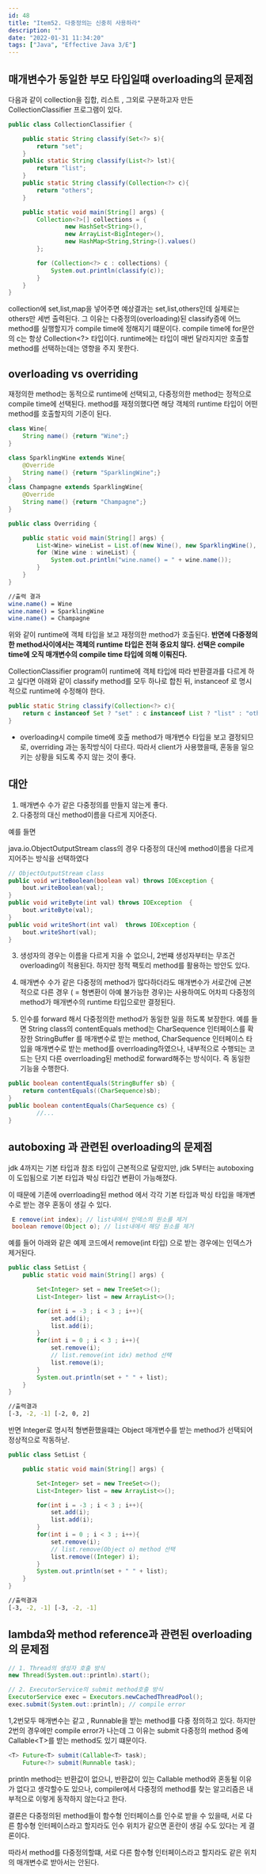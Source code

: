 ```yaml
---
id: 48
title: "Item52. 다중정의는 신중히 사용하라"
description: ""
date: "2022-01-31 11:34:20"
tags: ["Java", "Effective Java 3/E"]
---
```

## 매개변수가 동일한 부모 타입일떄 overloading의 문제점 

다음과 같이 collection을 집합, 리스트 , 그외로 구분하고자 만든 CollectionClassifier 프로그램이 있다.

```java
public class CollectionClassifier {

    public static String classify(Set<?> s){
        return "set";
    }
    public static String classify(List<?> lst){
        return "list";
    }
    public static String classify(Collection<?> c){
        return "others";
    }

    public static void main(String[] args) {
        Collection<?>[] collections = {
                new HashSet<String>(),
                new ArrayList<BigInteger>(),
                new HashMap<String,String>().values()
        };

        for (Collection<?> c : collections) {
            System.out.println(classify(c));
        }
    }
}
```

collection에 set,list,map을 넣어주면 예상결과는 set,list,others인데 실제로는 others만 세번 출력된다. 
그 이유는 다중정의(overloading)된 classify증에 어느 method를 실행할지가 compile time에 정해지기 떄문이다. compile time에 for문안의 c는 항상 Collection\<?> 타입이다. runtime에는 타입이 매번 달라지지만 호출할 method를 선택하는데는 영향을 주지 못한다. 

## overloading vs overriding 

재정의한 method는 동적으로 runtime에 선택되고, 다중정의한 method는 정적으로 compile time에 선택된다. method를 재정의했다면 해당 객체의 runtime 타입이 어떤 method를 호출할지의 기준이 된다. 

```java
class Wine{
    String name() {return "Wine";}
}

class SparklingWine extends Wine{
    @Override
    String name() {return "SparklingWine";}
}
class Champagne extends SparklingWine{
    @Override
    String name() {return "Champagne";}
}

public class Overriding {

    public static void main(String[] args) {
        List<Wine> wineList = List.of(new Wine(), new SparklingWine(), new Champagne());
        for (Wine wine : wineList) {
            System.out.println("wine.name() = " + wine.name());
        }
    }
}
```
```bash
//출력 결과 
wine.name() = Wine
wine.name() = SparklingWine
wine.name() = Champagne
```
위와 같이 runtime에 객체 타입을 보고 재정의한 method가 호출된다. <strong> 반면에 다중정의한 method사이에서는 객체의 runtime 타입은 전혀 중요치 않다. 선택은 compile time에 오직 매개변수의 compile time 타입에 의해 이뤄진다. </strong>

CollectionClassifier program이 runtime에 객체 타입에 따라 반환결과를 다르게 하고 싶다면 아래와 같이 classify method를 모두 하나로 합친 뒤, instanceof 로 명시적으로 runtime에 수정해야 한다.

```java
public static String classify(Collection<?> c){
    return c instanceof Set ? "set" : c instanceof List ? "list" : "others";
}
```


- overloading시 compile time에 호출 method가 매개변수 타입을 보고 결정되므로, overriding 과는 동작방식이 다르다. 따라서 client가 사용했을때, 혼동을 일으키는 상황을 되도록 주지 않는 것이 좋다.


  

## 대안 

1. 매개변수 수가 같은 다중정의를 만들지 않는게 좋다. 
2. 다중정의 대신 method이름을 다르게 지어준다. 

예를 들면

java.io.ObjectOutputStream class의 경우 다중정의 대신에 method이름을 다르게 지어주는 방식을 선택하였다

```java
// ObjectOutputStream class
public void writeBoolean(boolean val) throws IOException {
    bout.writeBoolean(val);
}
public void writeByte(int val) throws IOException  {
    bout.writeByte(val);
}
public void writeShort(int val)  throws IOException {
    bout.writeShort(val);
}
```

3. 생성자의 경우는 이름을 다르게 지을 수 없으니, 2번쨰 생성자부터는 무조건 overloading이 적용된다. 하지만 정적 팩토리 method를 활용하는 방안도 있다. 
   
4. 매개변수 수가 같은 다중정의 method가 많다하더라도 매개변수가 서로간에 근본적으로 다른 경우 ( = 형변환이 아예 불가능한 경우)는 사용하여도 어차피 다중정의 method가 매개변수의 runtime 타입으로만 결정된다. 

5. 인수를 forward 해서 다중정의한 method가 동일한 일을 하도록 보장한다.
예를 들면 String class의 contentEquals method는 CharSequence 인터페이스를 확장한 StringBuffer 를 매개변수로 받는 method, CharSequence 인터페이스 타입을 매개변수로 받는 method를 overrloading하였으나, 내부적으로 수행되는 코드는 단지 다른 overrloading된 method로 forward해주는 방식이다. 즉 동일한 기능을 수행한다. 

```java
public boolean contentEquals(StringBuffer sb) {
    return contentEquals((CharSequence)sb);
}
public boolean contentEquals(CharSequence cs) {
        //...
}
```
## autoboxing 과 관련된 overloading의 문제점 

jdk 4까지는 기본 타입과 참조 타입이 근본적으로 달랐지만, jdk 5부터는 autoboxing이 도입됨으로 기본 타입과 박싱 타입간 변환이 가능해졌다. 

이 때문에 기존에 overrloading된 method 에서 각각 기본 타입과 박싱 타입을 매개변수로 받는 경우 혼동이 생길 수 있다.

```java
 E remove(int index); // list내에서 인덱스의 원소를 제거 
 boolean remove(Object o); // list내에서 해당 원소를 제거 
```

예를 들어 아래와 같은 예제 코드에서 remove(int 타입) 으로 받는 경우에는 인덱스가 제거된다. 

```java
public class SetList {
    public static void main(String[] args) {

        Set<Integer> set = new TreeSet<>();
        List<Integer> list = new ArrayList<>();

        for(int i = -3 ; i < 3 ; i++){
            set.add(i);
            list.add(i);
        }
        for(int i = 0 ; i < 3 ; i++){
            set.remove(i);
            // list.remove(int idx) method 선택 
            list.remove(i);
        }
        System.out.println(set + " " + list);
    }
}
```
```bash
//출력결과
[-3, -2, -1] [-2, 0, 2]
```

반면 Integer로 명시적 형변환했을떄는 Object 매개변수를 받는 method가 선택되어 정상적으로 작동하낟. 

```java
public class SetList {

    public static void main(String[] args) {

        Set<Integer> set = new TreeSet<>();
        List<Integer> list = new ArrayList<>();

        for(int i = -3 ; i < 3 ; i++){
            set.add(i);
            list.add(i);
        }
        for(int i = 0 ; i < 3 ; i++){
            set.remove(i);
            // list.remove(Object o) method 선택 
            list.remove((Integer) i);
        }
        System.out.println(set + " " + list);
    }
}
```

```bash
//출력결과
[-3, -2, -1] [-3, -2, -1]
```

## lambda와 method reference과 관련된 overloading의 문제점

```java
// 1. Thread의 생성자 호출 방식
new Thread(System.out::println).start();

// 2. ExecutorService의 submit method호출 방식 
ExecutorService exec = Executors.newCachedThreadPool();
exec.submit(System.out::println); // compile error
```
1,2번모두 매개변수는 같고 , Runnable을 받는 method를 다중 정의하고 있다. 하지만 2번의 경우에만 compile error가 나는데  그 이유는 submit 다중정의 method 중에 Callable\<T>를 받는 method도 있기 떄문이다. 

```java
<T> Future<T> submit(Callable<T> task);
    Future<?> submit(Runnable task);
```

println method는 반환값이 없으니, 반환값이 있는 Callable method와 혼동될 이유가 없다고 생각할수도 있으나, compiler에서 다중정의 method를 찾는 알고리즘은 내부적으로 이렇게 동작하지 않는다고 한다. 

결론은 다중정의된 method들이 함수형 인터페이스를 인수로 받을 수 있을때, 서로 다른 함수형 인터페이스라고 할지라도 인수 위치가 같으면 혼란이 생길 수도 있다는 게 결론이다. 

따라서 method를 다중정의할떄, 서로 다른 함수형 인터페이스라고 할지라도 같은 위치의 매개변수로 받아서는 안된다.
